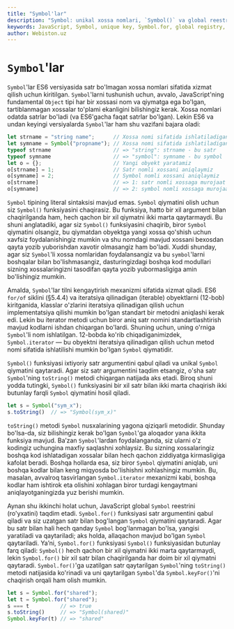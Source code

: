 ```yaml
---
title: "Symbol'lar"
description: "Symbol: unikal xossa nomlari, `Symbol()` va global reestr `Symbol.for()`, `toString()`/`valueOf()`, va `Symbol.iterator` kabi til kengaytmalari."
keywords: JavaScript, Symbol, unique key, Symbol.for, global registry, toString, valueOf, Symbol.iterator, properties
author: Webiston.uz
---
```

# `Symbol`'lar

`Symbol`'lar ES6 versiyasida satr bo'lmagan xossa nomlari sifatida xizmat qilish uchun kiritilgan. `Symbol`'larni tushunish uchun, avvalo, JavaScript'ning fundamental `Object` tipi har bir xossasi nom va qiymatga ega bo'lgan, tartiblanmagan xossalar to'plami ekanligini bilishingiz kerak. Xossa nomlari odatda satrlar bo'ladi (va ES6'gacha faqat satrlar bo'lgan). Lekin ES6 va undan keyingi versiyalarda `Symbol`'lar ham shu vazifani bajara oladi:

```js
let strname = "string name";      // Xossa nomi sifatida ishlatiladigan satr
let symname = Symbol("propname"); // Xossa nomi sifatida ishlatiladigan Symbol
typeof strname                    // => "string": strname - bu satr
typeof symname                    // => "symbol": symname - bu symbol
let o = {};                       // Yangi obyekt yaratamiz
o[strname] = 1;                   // Satr nomli xossani aniqlaymiz
o[symname] = 2;                   // Symbol nomli xossani aniqlaymiz
o[strname]                        // => 1: satr nomli xossaga murojaat
o[symname]                        // => 2: symbol nomli xossaga murojaat
```

`Symbol` tipining literal sintaksisi mavjud emas. `Symbol` qiymatini olish uchun siz `Symbol()` funksiyasini chaqirasiz. Bu funksiya, hatto bir xil argument bilan chaqirilganda ham, hech qachon bir xil qiymatni ikki marta qaytarmaydi. Bu shuni anglatadiki, agar siz `Symbol()` funksiyasini chaqirib, biror `Symbol` qiymatini olsangiz, bu qiymatdan obyektga yangi xossa qo'shish uchun xavfsiz foydalanishingiz mumkin va shu nomdagi mavjud xossani bexosdan qayta yozib yuborishdan xavotir olmasangiz ham bo'ladi. Xuddi shunday, agar siz `Symbol`'li xossa nomlaridan foydalansangiz va bu `symbol`'larni boshqalar bilan bo'lishmasangiz, dasturingizdagi boshqa kod modullari sizning xossalaringizni tasodifan qayta yozib yubormasligiga amin bo'lishingiz mumkin.

Amalda, `Symbol`'lar tilni kengaytirish mexanizmi sifatida xizmat qiladi. ES6 `for/of` siklini (§5.4.4) va iteratsiya qilinadigan (iterable) obyektlarni (12-bob) kiritganida, klasslar o'zlarini iteratsiya qilinadigan qilish uchun implementatsiya qilishi mumkin bo'lgan standart bir metodni aniqlashi kerak edi. Lekin bu iterator metodi uchun biror aniq satr nomini standartlashtirish mavjud kodlarni ishdan chiqargan bo'lardi. Shuning uchun, uning o'rniga `Symbol`'li nom ishlatilgan. 12-bobda ko'rib chiqadiganimizdek, `Symbol.iterator` — bu obyektni iteratsiya qilinadigan qilish uchun metod nomi sifatida ishlatilishi mumkin bo'lgan `Symbol` qiymatidir.

`Symbol()` funksiyasi ixtiyoriy satr argumentini qabul qiladi va unikal `Symbol` qiymatini qaytaradi. Agar siz satr argumentini taqdim etsangiz, o'sha satr `Symbol`'ning `toString()` metodi chiqargan natijada aks etadi. Biroq shuni yodda tutingki, `Symbol()` funksiyasini bir xil satr bilan ikki marta chaqirish ikki butunlay farqli `Symbol` qiymatini hosil qiladi.

```js
let s = Symbol("sym_x");
s.toString()  // => "Symbol(sym_x)"
```

`toString()` metodi `Symbol` nusxalarining yagona qiziqarli metodidir. Shunday bo'lsa-da, siz bilishingiz kerak bo'lgan `Symbol`'ga aloqador yana ikkita funksiya mavjud. Ba’zan `Symbol`'lardan foydalanganda, siz ularni o'z kodingiz uchungina maxfiy saqlashni xohlaysiz. Bu sizning xossalaringiz boshqa kod ishlatadigan xossalar bilan hech qachon ziddiyatga kirmasligiga kafolat beradi. Boshqa hollarda esa, siz biror `Symbol` qiymatini aniqlab, uni boshqa kodlar bilan keng miqyosda bo'lishishni xohlashingiz mumkin. Bu, masalan, avvalroq tasvirlangan `Symbol.iterator` mexanizmi kabi, boshqa kodlar ham ishtirok eta olishini xohlagan biror turdagi kengaytmani aniqlayotganingizda yuz berishi mumkin.

Aynan shu ikkinchi holat uchun, JavaScript global `Symbol` reestrini (ro'yxatini) taqdim etadi. `Symbol.for()` funksiyasi satr argumentini qabul qiladi va siz uzatgan satr bilan bog'langan `Symbol` qiymatini qaytaradi. Agar bu satr bilan hali hech qanday `Symbol` bog'lanmagan bo'lsa, yangisi yaratiladi va qaytariladi; aks holda, allaqachon mavjud bo'lgan `Symbol` qaytariladi. Ya’ni, `Symbol.for()` funksiyasi `Symbol()` funksiyasidan butunlay farq qiladi: `Symbol()` hech qachon bir xil qiymatni ikki marta qaytarmaydi, lekin `Symbol.for()` bir xil satr bilan chaqirilganda har doim bir xil qiymatni qaytaradi. `Symbol.for()`'ga uzatilgan satr qaytarilgan `Symbol`'ning `toString()` metodi natijasida ko'rinadi va uni qaytarilgan `Symbol`'da `Symbol.keyFor()`'ni chaqirish orqali ham olish mumkin.

``` js
let s = Symbol.for("shared");
let t = Symbol.for("shared");
s === t          // => true
s.toString()     // => "Symbol(shared)"
Symbol.keyFor(t) // => "shared"
```